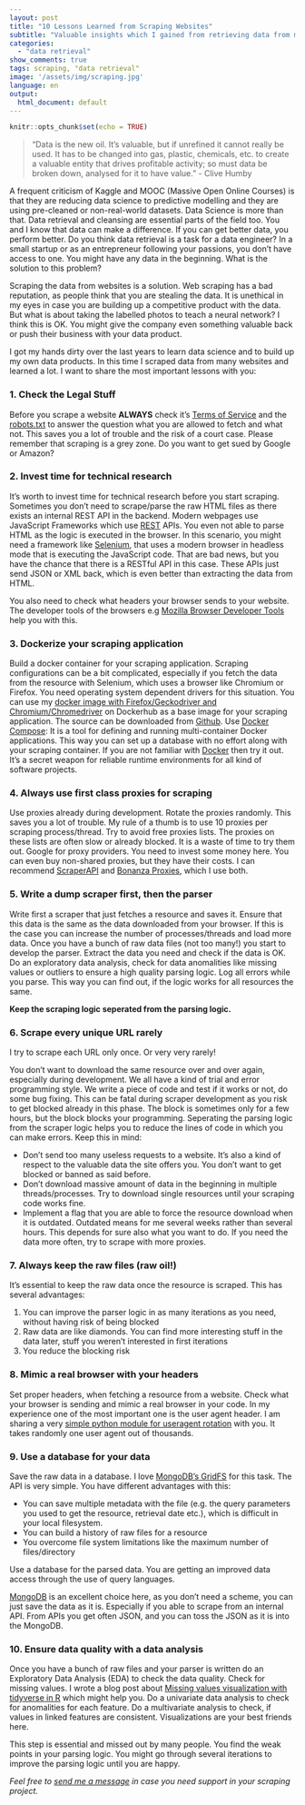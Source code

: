 ```yaml
---
layout: post
title: "10 Lessons Learned from Scraping Websites"
subtitle: "Valuable insights which I gained from retrieving data from many websites over the last years which I want to share with you"
categories:
  - "data retrieval"
show_comments: true
tags: scraping, "data retrieval"
image: '/assets/img/scraping.jpg'
language: en
output:
  html_document: default
---
```


```r
knitr::opts_chunk$set(echo = TRUE)
```

> "Data is the new oil. It's valuable, but if unrefined it cannot really be used. It has to be changed into gas, plastic, chemicals, etc. to create a valuable entity that drives profitable activity; so must data be broken down, analysed for it to have value." - Clive Humby

A frequent criticism of Kaggle and MOOC (Massive Open Online Courses) is that they are reducing data science to predictive modelling and they are using pre-cleaned or non-real-world datasets. Data Science is more than that. Data retrieval and cleansing are essential parts of the field too. You and I know that data can make a difference. If you can get better data, you perform better. Do you think data retrieval is a task for a data engineer? In a small startup or as an entrepreneur following your passions, you don't have access to one. You might have any data in the beginning. What is the solution to this problem? 

Scraping the data from websites is a solution. Web scraping has a bad reputation, as people think that you are stealing the data. It is unethical in my eyes in case you are building up a competitive product with the data. But what is about taking the labelled photos to teach a neural network? I think this is OK. You might give the company even something valuable back or push their business with your data product.

I got my hands dirty over the last years to learn data science and to build up my own data products. In this time I scraped data from many websites and learned a lot. I want to share the most important lessons with you:

### 1. Check the Legal Stuff

Before you scrape a website __ALWAYS__ check it's [Terms of Service](https://en.wikipedia.org/wiki/Terms_of_service) and the  [robots.txt](https://en.wikipedia.org/wiki/Robots_exclusion_standard) to answer the question what you are allowed to fetch and what not. This saves you a lot of trouble and the risk of a court case. Please remember that scraping is a grey zone. Do you want to get sued by Google or Amazon?

### 2. Invest time for technical research

It's worth to invest time for technical research before you start scraping. Sometimes you don't need to scrape/parse the raw HTML files as there exists an internal REST API in the backend. Modern webpages use JavaScript Frameworks which use [REST](https://en.wikipedia.org/wiki/Representational_state_transfer) APIs. You even not able to parse HTML as the logic is executed in the browser. In this scenario, you might need a framework like [Selenium](https://www.seleniumhq.org/), that uses a modern browser in headless mode that is executing the JavaScript code. That are bad news, but you have the chance that there is a RESTful API in this case. These APIs just send JSON or XML back, which is even better than extracting the data from HTML. 

You also need to check what headers your browser sends to your website. The developer tools of the browsers e.g [Mozilla Browser Developer Tools](https://developer.mozilla.org/en-US/docs/Learn/Common_questions/What_are_browser_developer_tools) help you with this.


### 3. Dockerize your scraping application

Build a docker container for your scraping application. Scraping configurations can be a bit complicated, especially if you fetch the data from the resource with Selenium, which uses a browser like Chromium or Firefox. You need operating system dependent drivers for this situation. You can use my [docker image with Firefox/Geckodriver and Chromium/Chromedriver](https://cloud.docker.com/repository/docker/jenslaufer/docker-chromedriver-geckodriver) on Dockerhub as a base image for your scraping application. The source can be downloaded from [Github](https://github.com/jenslaufer/docker-chromedriver-geckodriver). Use [Docker Compose](https://docs.docker.com/compose/): It is a tool for defining and running multi-container Docker applications. This way you can set up a database with no effort along with your scraping container.
If you are not familiar with [Docker](https://github.com) then try it out. It's a secret weapon for reliable runtime environments for all kind of software projects.

### 4. Always use first class proxies for scraping

Use proxies already during development. Rotate the proxies randomly. This saves you a lot of trouble. My rule of a thumb is to use 10 proxies per scraping process/thread. Try to avoid free proxies lists. The proxies on these lists are often slow or already blocked. It is a waste of time to try them out. Google for proxy providers. You need to invest some money here. You can even buy non-shared proxies, but they have their costs. I can recommend [ScraperAPI](https://www.scraperapi.com?fpr=jens78) and [Bonanza Proxies](https://proxybonanza.com/?aff_id=831), which I use both.


### 5. Write a dump scraper first, then the parser


Write first a scraper that just fetches a resource and saves it. Ensure that this data is the same as the data downloaded from your browser. If this is the case you can increase the number of processes/threads and load more data. Once you have a bunch of raw data files (not too many!) you start to develop the parser. Extract the data you need and check if the data is OK. Do an exploratory data analysis, check for data anomalities like missing values or outliers to ensure a high quality parsing logic. Log all errors while you parse. This way you can find out, if the logic works for all resources the same. 

__Keep the scraping logic seperated from the parsing logic.__


### 6. Scrape every unique URL rarely

I try to scrape each URL only once. Or very very rarely!

You don't want to download the same resource over and over again, especially during development. We all have a kind of trial and error programming style. We write a piece of code and test if it works or not, do some bug fixing. This can be fatal during scraper development as you risk to get blocked already in this phase. The block is sometimes only for a few hours, but the block blocks your programming. Seperating the parsing logic from the scraper logic helps you to reduce the lines of code in which you can make errors. Keep this in mind:

- Don't send too many useless requests to a website. It's also a kind of respect to the valuable data the site offers you. You don't want to get blocked or banned as said before.
- Don't download massive amount of data in the beginning in multiple threads/processes. Try to download single resources until your scraping code works fine.
- Implement a flag that you are able to force the resource download when it is outdated. Outdated means for me several weeks rather than several hours. This depends for sure also what you want to do. If you need the data more often, try to scrape with more proxies.

### 7. Always keep the raw files (raw oil!)

It's essential to keep the raw data once the resource is scraped. This has several advantages:

1. You can improve the parser logic in as many iterations as you need, without having risk of being blocked
2. Raw data are like diamonds. You can find more interesting stuff in the data later, stuff you weren't interested in first iterations
3. You reduce the blocking risk

### 8. Mimic a real browser with your headers

Set proper headers, when fetching a resource from a website. Check what your browser is sending and mimic a real browser in your code. In my experience one of the most important one is the user agent header. I am sharing a very [simple python module for useragent rotation](https://github.com/jenslaufer/pyuseragents) with you. It takes randomly one user agent out of thousands.

### 9. Use a database for your data

Save the raw data in a database. I love [MongoDB's GridFS](https://docs.mongodb.com/manual/core/gridfs/) for this task. The API is very simple. You have different advantages with this:

- You can save multiple metadata with the file (e.g. the query parameters you used to get the resource, retrieval date etc.), which is difficult in your local filesystem.
- You can build a history of raw files for a resource
- You overcome file system limitations like the maximum number of files/directory

Use a database for the parsed data. You are getting an improved data access through the use of query languages. 

[MongoDB](https://www.mongodb.com/) is an excellent choice here, as you don't need a scheme, you can just save the data as it is. Especially if you able to scrape from an internal API. From APIs you get often JSON, and you can toss the JSON as it is into the MongoDB.

### 10. Ensure data quality with a data analysis

Once you have a bunch of raw files and your parser is written do an Exploratory Data Analysis (EDA) to check the data quality. Check for missing values. I wrote a blog post about [Missing values visualization with tidyverse in R](http://jenslaufer.com/data/analysis/visualize_missing_values_with_ggplot.html) which might help you. Do a univariate data analysis to check for anomalities for each feature. Do a multivariate analysis to check, if values in linked features are consistent. Visualizations are your best friends here.

This step is essential and missed out by many people. You find the weak points in your parsing logic. You might go through several iterations to improve the parsing logic until you are happy.

_Feel free to [send me a message](mailto:jenslaufer@gmail.com) in case you need support in your scraping project._